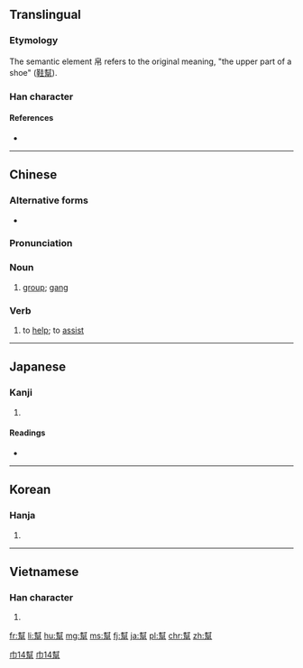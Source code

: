 {{also|帮|幇}}
==Translingual==

===Etymology===
{{Han compound|封|帛|c1=p|c2=s|t2=silks|ls=psc}}

The semantic element 帛 refers to the original meaning, "the upper part of a shoe" ([[鞋幫]]).

===Han character===
{{Han char|rn=50|rad=巾|as=14|sn=17|four=44227|canj=GIHAB|ids=⿱封帛}}

====References====
* {{Han ref|kx=0337.230|dkj=09125|dj=0644.280|hdz=10756.150|uh=5E6B|ud=24171|bh=C0B0|bd=49328}}

----

==Chinese==
{{zh-forms|s=帮}}

===Alternative forms===
* {{zh-l|幇}}

===Pronunciation===
{{zh-pron
|m=bāng
|c=bong1
|mc=y
|oc=y
|ma=Zh-bang.ogg
|cat=v,a,n
}}

===Noun===
{{zh-noun|t}}

# [[group]]; [[gang]]

===Verb===
{{zh-verb|t}}

# to [[help]]; to [[assist]]

[[Category:Elementary Mandarin|巾14幫]]
[[Category:Intermediate Mandarin|巾14幫]]

----

==Japanese==

===Kanji===
{{ja-kanji|grade=|rs=巾14}}

# {{defn|lang=ja|sort=巾14}}

====Readings====
* {{ja-readings|on=[[ほう]] (hō)|kun=[[たすける]] (tasukeru)}}

----

==Korean==

===Hanja===
{{ko-hanja|hangeul=방|rv=bang|mr=pang}}

# {{defn|lang=ko|sort=巾14}}

----

==Vietnamese==

===Han character===
{{vi-hantu|[[bang]]|rs=巾14}}

# {{defn|lang=vi|sort=巾14}}

[[fr:幫]]
[[li:幫]]
[[hu:幫]]
[[mg:幫]]
[[ms:幫]]
[[fj:幫]]
[[ja:幫]]
[[pl:幫]]
[[chr:幫]]
[[zh:幫]]